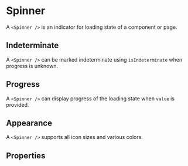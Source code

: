 
<Meta of={SpinnerStories} />

# Spinner

A `<Spinner />` is an indicator for loading state of a component or page.

<Canvas of={SpinnerStories.Default} />

## Indeterminate

A `<Spinner />` can be marked indeterminate using `isIndeterminate` when progress is unknown.

<Canvas of={SpinnerStories.Indeterminate} />
<Controls
  of={SpinnerStories.Indeterminate}
  include={["isIndeterminate", "value"]}
/>

## Progress

A `<Spinner />` can display progress of the loading state when `value` is provided.

<Canvas of={SpinnerStories.Progress} />
<Controls of={SpinnerStories.Progress} include={["value"]} />

## Appearance

A `<Spinner />` supports all icon sizes and various colors.

<Canvas of={SpinnerStories.Size} />
<Controls of={SpinnerStories.Size} include={["size", "color"]} />

## Properties

<ArgTypes of={Spinner} />
